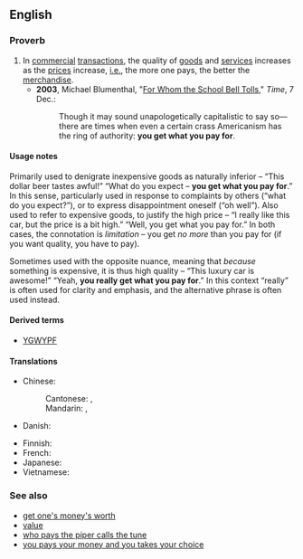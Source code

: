 ==English==

===Proverb===
{{head|en|proverb}}

# In [[commercial]] [[transaction]]s, the quality of [[goods]] and [[services]] increases as the [[price]]s increase, [[i.e.]], the more one pays, the better the [[merchandise]].
#* '''2003''', Michael Blumenthal, "[http://www.time.com/time/magazine/article/0,9171,557024,00.html For Whom the School Bell Tolls]," ''Time'', 7 Dec.:
#*: Though it may sound unapologetically capitalistic to say so—there are times when even a certain crass Americanism has the ring of authority: '''you get what you pay for'''.

====Usage notes====
Primarily used to denigrate inexpensive goods as naturally inferior – “This dollar beer tastes awful!” “What do you expect – '''you get what you pay for'''.” In this sense, particularly used in response to complaints by others (“what do you expect?”), or to express disappointment oneself (“oh well”). Also used to refer to expensive goods, to justify the high price – “I really like this car, but the price is a bit high.” “Well, you get what you pay for.” In both cases, the connotation is ''limitation'' – you get ''no more'' than you pay for (if you want quality, you have to pay).

Sometimes used with the opposite nuance, meaning that ''because'' something is expensive, it is thus high quality – “This luxury car is awesome!” “Yeah, '''you really get what you pay for'''.” In this context “really” is often used for clarity and emphasis, and the alternative phrase {{m|en|get one's money's worth}} is often used instead.

====Derived terms====
* [[YGWYPF]]

====Translations====
{{trans-top|quality of goods increases as the prices increases}}
* Chinese:
*: Cantonese: {{t|cmn|一分錢，一分貨|sc=Hani}}, {{t|cmn|一分钱，一分货|tr=jat1 fan1 cin4, jat1 fan1 fo3|sc=Hani}}
*: Mandarin: {{t|cmn|一分錢，一分貨|sc=Hani}}, {{t|cmn|一分钱，一分货|tr=yī fēn qián, yī fēn huò|sc=Hani}}
* Danish: {{t|da|du får, hvad du betaler for}}
{{trans-mid}}
* Finnish: {{t|fi|sitä saat, mitä tilaat}}
* French: {{t+|fr|en avoir pour son argent}}
* Japanese: {{t+|ja|安物買いの銭失い|tr=やすものがいのぜにうしない, yasumonogai no zeni ushinai|sc=Jpan}}
* Vietnamese: {{t|vi|tiền nào của nấy}}
{{trans-bottom}}

===See also===
* [[get one's money's worth]]
* [[value]]
* [[who pays the piper calls the tune]]
* [[you pays your money and you takes your choice]]